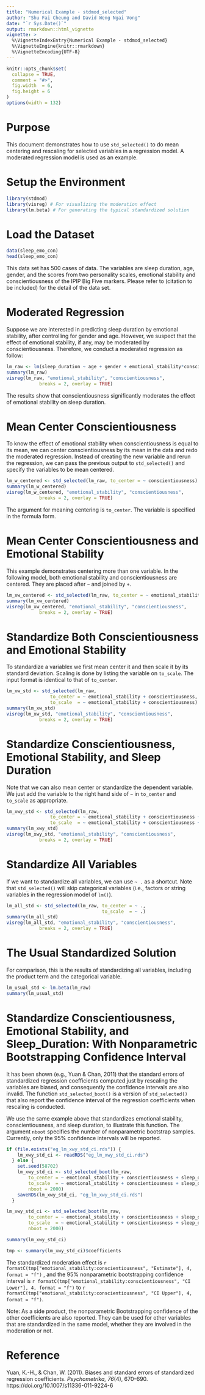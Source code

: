 ```yaml
---
title: "Numerical Example - stdmod_selected"
author: "Shu Fai Cheung and David Weng Ngai Vong"
date: "`r Sys.Date()`"
output: rmarkdown::html_vignette
vignette: >
  %\VignetteIndexEntry{Numerical Example - stdmod_selected}
  %\VignetteEngine{knitr::rmarkdown}
  %\VignetteEncoding{UTF-8}
---
```


```r
knitr::opts_chunk$set(
  collapse = TRUE,
  comment = "#>",
  fig.width  = 6, 
  fig.height = 6
)
options(width = 132)
```

# Purpose

This document demonstrates how to use `std_selected()` to do mean centering and
rescaling for selected variables in a regression model. A moderated regression
model is used as an example.

# Setup the Environment

```r
library(stdmod)
library(visreg) # For visualizing the moderation effect
library(lm.beta) # For generating the typical standardized solution
```

# Load the Dataset

```r
data(sleep_emo_con)
head(sleep_emo_con)
```

This data set has 500 cases of data. The variables are sleep duration,
age, gender,  and the scores from two personality scales, emotional stability
and conscientiousness of the IPIP Big Five markers. Please refer to
(citation to be included) for the detail of the data set.


# Moderated Regression

Suppose we are interested in predicting sleep duration by emotional
stability, after controlling for gender and age. However, we suspect that the
effect of emotional stability, if any, may be moderated by conscientiousness.
Therefore, we conduct a moderated regression as follow:

```r
lm_raw <- lm(sleep_duration ~ age + gender + emotional_stability*conscientiousness, sleep_emo_con)
summary(lm_raw)
visreg(lm_raw, "emotional_stability", "conscientiousness",
            breaks = 2, overlay = TRUE)
```

The results show that conscientiousness significantly moderates the effect of
emotional stability on sleep duration.

# Mean Center Conscientiousness

To know the effect of emotional stability when conscientiousness is equal to its
mean, we can center conscientiousness by its mean in the data and redo the
moderated regression. Instead of creating the new variable and rerun the
regression, we can pass the previous output to `std_selected()` and specify the
variables to be mean centered.


```r
lm_w_centered <- std_selected(lm_raw, to_center = ~ conscientiousness)
summary(lm_w_centered)
visreg(lm_w_centered, "emotional_stability", "conscientiousness",
            breaks = 2, overlay = TRUE)
```

The argument for meaning centering is `to_center`. The variable is specified
in the formula form.


# Mean Center Conscientiousness and Emotional Stability

This example demonstrates centering more than one variable. In the following
model, both emotional stability and conscientiousness are centered. They are
placed after `~` and joined by `+`.

```r
lm_xw_centered <- std_selected(lm_raw, to_center = ~ emotional_stability + conscientiousness)
summary(lm_xw_centered)
visreg(lm_xw_centered, "emotional_stability", "conscientiousness",
            breaks = 2, overlay = TRUE)
```

# Standardize Both Conscientiousness and Emotional Stability

To standardize a variablex we first mean center it and then scale it by its
standard deviation. Scaling is done by listing the variable on `to_scale`.
The input format is identical to that of `to_center`.


```r
lm_xw_std <- std_selected(lm_raw,
                to_center = ~ emotional_stability + conscientiousness,
                to_scale  = ~ emotional_stability + conscientiousness)
summary(lm_xw_std)
visreg(lm_xw_std, "emotional_stability", "conscientiousness",
            breaks = 2, overlay = TRUE)
```

# Standardize Conscientiousness, Emotional Stability, and Sleep Duration

Note that we can also mean center or standardize the dependent variable. We
just add the variable to the right hand side of `~` in `to_center` and
`to_scale` as appropriate.

```r
lm_xwy_std <- std_selected(lm_raw,
                to_center = ~ emotional_stability + conscientiousness + sleep_duration,
                to_scale  = ~ emotional_stability + conscientiousness + sleep_duration)
summary(lm_xwy_std)
visreg(lm_xwy_std, "emotional_stability", "conscientiousness",
            breaks = 2, overlay = TRUE)
```

# Standardize All Variables

If we want to standardize all variables, we can use `~ .` as a shortcut. Note
that `std_selected()` will skip categorical variables (i.e., factors or string
variables in the regression model of `lm()`).

```r
lm_all_std <- std_selected(lm_raw, to_center = ~ .,
                                   to_scale  = ~ .)
summary(lm_all_std)
visreg(lm_all_std, "emotional_stability", "conscientiousness",
            breaks = 2, overlay = TRUE)
```

# The Usual Standardized Solution

For comparison, this is the results of standardizing all variables, including
the product term and the categorical variable.

```r
lm_usual_std <- lm.beta(lm_raw)
summary(lm_usual_std)
```

# Standardize Conscientiousness, Emotional Stability, and Sleep_Duration: With Nonparametric Bootstrapping Confidence Interval

It has been shown (e.g., Yuan & Chan, 2011) that the standard errors of
standardized regression coefficients computed just by rescaling the variables
are biased, and consequently the confidence intervals are also invalid. The
function `std_selected_boot()` is a version of `std_selected()` that also
report the confidence interval of the regression coefficients when rescaling is conducted.

We use the same example above that standardizes emotional stability,
conscientiousness, and sleep duration, to illustrate this function.
The argument `nboot` specifies the number of nonparametric bootstrap samples.
Currently, only the 95% confidence intervals will be reported.

```r
if (file.exists("eg_lm_xwy_std_ci.rds")) {
    lm_xwy_std_ci <- readRDS("eg_lm_xwy_std_ci.rds")
  } else {
    set.seed(58702)
    lm_xwy_std_ci <- std_selected_boot(lm_raw,
        to_center = ~ emotional_stability + conscientiousness + sleep_duration,
        to_scale  = ~ emotional_stability + conscientiousness + sleep_duration,
        nboot = 2000)
    saveRDS(lm_xwy_std_ci, "eg_lm_xwy_std_ci.rds")
  }
```

```r
lm_xwy_std_ci <- std_selected_boot(lm_raw, 
        to_center = ~ emotional_stability + conscientiousness + sleep_duration,
        to_scale  = ~ emotional_stability + conscientiousness + sleep_duration,
        nboot = 2000)
```

```r
summary(lm_xwy_std_ci)
```

```r
tmp <- summary(lm_xwy_std_ci)$coefficients
```

The standardized moderation effect is `r formatC(tmp["emotional_stability:conscientiousness", "Estimate"], 4, format = "f")`
, and the 95% nonparametric bootstrapping confidence interval is 
`r formatC(tmp["emotional_stability:conscientiousness", "CI Lower"], 4, format = "f")` to
`r formatC(tmp["emotional_stability:conscientiousness", "CI Upper"], 4, format = "f")`.

Note: As a side product, the nonparametric Bootstrapping confidence of the
other coefficients are also reported. They can be used for other variables that
are standardized in the same model, whether they are involved in the moderation or not.

# Reference

Yuan, K.-H., & Chan, W. (2011). Biases and standard errors of standardized
regression coefficients. *Psychometrika, 76*(4), 670–690. https://doi.org/10.1007/s11336-011-9224-6

